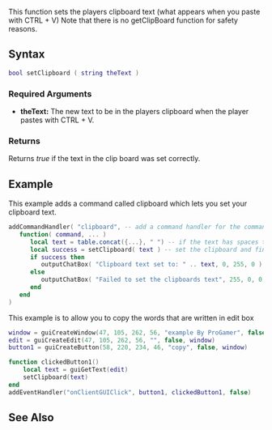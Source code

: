  
{{Client function}}
This function sets the players clipboard text (what appears when you paste with CTRL + V) Note that there is no getClipBoard function for safety reasons.

==Syntax==
<syntaxhighlight lang="lua">
bool setClipboard ( string theText )
</syntaxhighlight> 

===Required Arguments=== 
*'''theText:''' The new text to be in the players clipboard when the player pastes with CTRL + V.

===Returns===
Returns ''true'' if the text in the clip board was set correctly.

==Example== 
This example adds a command called clipboard which lets you set your clipboard text.
<syntaxhighlight lang="lua">
addCommandHandler( "clipboard", -- add a command handler for the command
   function( command, ... )
      local text = table.concat({...}, " ") -- if the text has spaces this will turn it into a string
      local success = setClipboard( text ) -- set the clipboard and find out if it worked
      if success then
         outputChatBox( "Clipboard text set to: " .. text, 0, 255, 0 ) -- if it did, tell the player
      else
         outputChatBox( "Failed to set the clipboards text", 255, 0, 0 ) -- if it didn't, tell the player
      end
   end
)
</syntaxhighlight>
This example is to allow you to copy the words that are written in edit box 
<syntaxhighlight lang="lua">
window = guiCreateWindow(47, 105, 262, 56, "example By ProGamer", false) 
edit = guiCreateEdit(47, 105, 262, 56, "", false, window)  
button1 = guiCreateButton(58, 220, 234, 46, "copy", false, window)

function clickedButton1()
    local text = guiGetText(edit)
    setClipboard(text)
end
addEventHandler("onClientGUIClick", button1, clickedButton1, false)
</syntaxhighlight>

==See Also==
{{Client_utility_functions}}